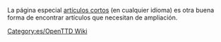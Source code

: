 {{en/Bilingual box| Es
| Esta es una lista de '''artículos que necesitan ser ampliados'''. Por favor, remítase al artículo para más información.<br/>Los artículos con las plantillas {{en/s|Ampliar/Es}}, {{en/s|Esbozo/Es}} y {{en/s|Incompleto/Es}} son incorporados automáticamente aquí.
| ''This is a list of '''articles that need to be expanded'''. Please refer to the article for more information.<br/>Articles with {{en/s|Ampliar/Es}}, {{en/s|Esbozo/Es}} and {{en/s|Incompleto/Es}} templates automatically go here.''}}


La página especial [[en/Special/Shortpages|artículos cortos]] (en cualquier idioma) es otra buena forma de encontrar artículos que necesitan de ampliación.


[[Category:es/OpenTTD Wiki]]
